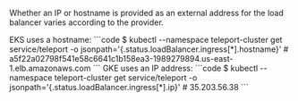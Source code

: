 Whether an IP or hostname is provided as an external address for the load balancer varies according to the provider.

  <Tabs>
    <TabItem label="EKS (hostname)">
      EKS uses a hostname:
      ```code
      $ kubectl --namespace teleport-cluster get service/teleport -o jsonpath='{.status.loadBalancer.ingress[*].hostname}'
      # a5f22a02798f541e58c6641c1b158ea3-1989279894.us-east-1.elb.amazonaws.com
      ```
    </TabItem>
    <TabItem label="GKE (IP address)">
      GKE uses an IP address:
      ```code
      $ kubectl --namespace teleport-cluster get service/teleport -o jsonpath='{.status.loadBalancer.ingress[*].ip}'
      # 35.203.56.38
      ```
    </TabItem>
  </Tabs>
